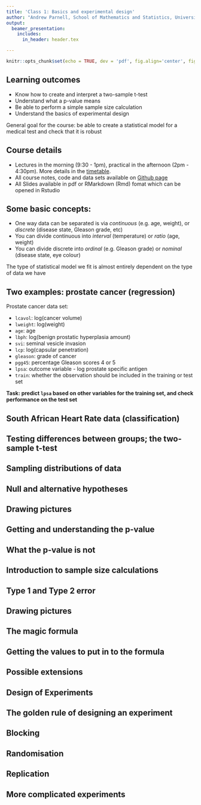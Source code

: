 ```yaml
---
title: 'Class 1: Basics and experimental design'
author: "Andrew Parnell, School of Mathematics and Statistics, University College Dublin"
output:
  beamer_presentation:
    includes:
      in_header: header.tex

---
```


```r
knitr::opts_chunk$set(echo = TRUE, dev = 'pdf', fig.align='center', fig.width= 4, fig.height=3)
```

## Learning outcomes

- Know how to create and interpret a two-sample t-test
- Understand what a p-value means
- Be able to perform a simple sample size calculation
- Understand the basics of experimental design

General goal for the course: be able to create a statistical model for a medical test and check that it is robust

## Course details

- Lectures in the morning (9:30 - 1pm), practical in the afternoon (2pm - 4:30pm). More details in the [timetable](https://rawgit.com/andrewcparnell/bio_course/master/Timetable.html).
- All course notes, code and data sets available on [Github page](https://github.com/andrewcparnell/bio_course)
- All Slides available in pdf or RMarkdown (Rmd) fomat which can be opened in Rstudio

## Some basic concepts:

- One way data can be separated is via _continuous_ (e.g. age, weight), or _discrete_ (disease state, Gleason grade, etc)
- You can divide continuous into _interval_ (temperature) or _ratio_ (age, weight)
- You can divide discrete into _ordinal_ (e.g. Gleason grade) or _nominal_ (disease state, eye colour)

The type of statistical model we fit is almost entirely dependent on the type of data we have

## Two examples: prostate cancer (regression)

Prostate cancer data set:

- `lcavol`: log(cancer volume)
- `lweight`: log(weight)
- `age`: age
- `lbph`: log(benign prostatic hyperplasia amount)
- `svi`: seminal vesicle invasion
- `lcp`: log(capsular penetration)
- `gleason`: grade of cancer
- `pgg45`: percentage Gleason scores 4 or 5
- `lpsa`: outcome variable - log prostate specific antigen
- `train`: whether the observation should be included in the training or test set

__Task: predict `lpsa` based on other variables for the training set, and check performance on the test set__


## South African Heart Rate data (classification)

## Testing differences between groups; the two-sample t-test

## Sampling distributions of data

## Null and alternative hypotheses

## Drawing pictures

## Getting and understanding the p-value

## What the p-value is not

## Introduction to sample size calculations

## Type 1 and Type 2 error

## Drawing pictures

## The magic formula

## Getting the values to put in to the formula

## Possible extensions

## Design of Experiments

## The golden rule of designing an experiment

## Blocking

## Randomisation

## Replication

## More complicated experiments